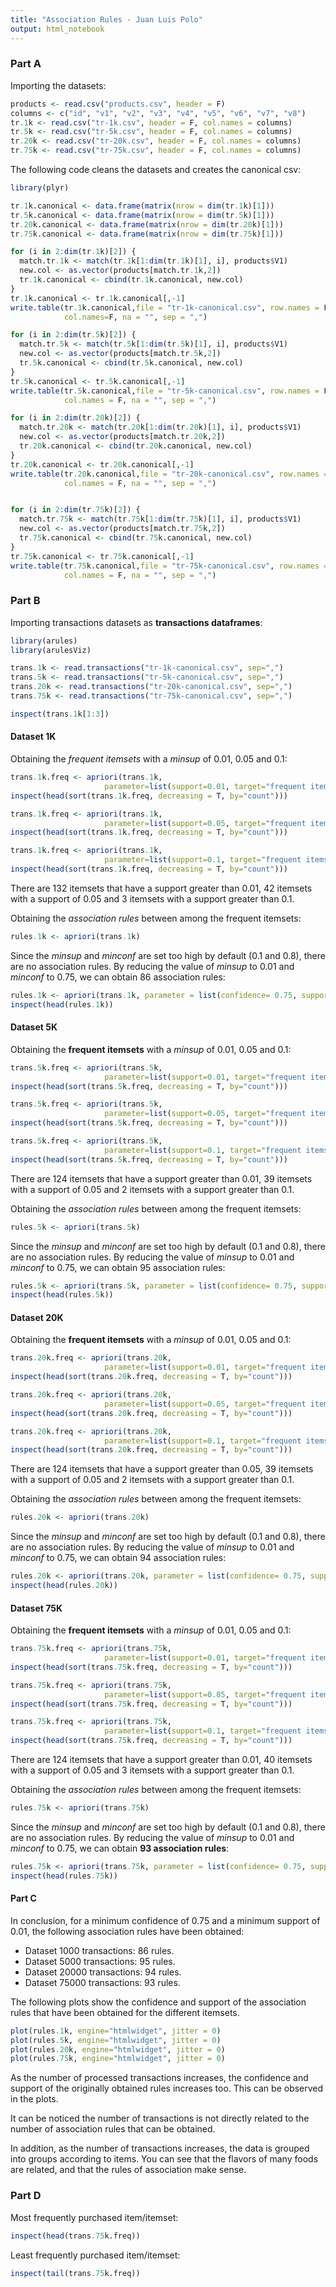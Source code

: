 ```yaml
---
title: "Association Rules - Juan Luis Polo"
output: html_notebook
---
```


### Part A

Importing the datasets:
```r
products <- read.csv("products.csv", header = F)
columns <- c("id", "v1", "v2", "v3", "v4", "v5", "v6", "v7", "v8")
tr.1k <- read.csv("tr-1k.csv", header = F, col.names = columns)
tr.5k <- read.csv("tr-5k.csv", header = F, col.names = columns)
tr.20k <- read.csv("tr-20k.csv", header = F, col.names = columns)
tr.75k <- read.csv("tr-75k.csv", header = F, col.names = columns)
```

The following code cleans the datasets and creates the canonical csv:
```r
library(plyr)

tr.1k.canonical <- data.frame(matrix(nrow = dim(tr.1k)[1]))
tr.5k.canonical <- data.frame(matrix(nrow = dim(tr.5k)[1]))
tr.20k.canonical <- data.frame(matrix(nrow = dim(tr.20k)[1]))
tr.75k.canonical <- data.frame(matrix(nrow = dim(tr.75k)[1]))

for (i in 2:dim(tr.1k)[2]) { 
  match.tr.1k <- match(tr.1k[1:dim(tr.1k)[1], i], products$V1)
  new.col <- as.vector(products[match.tr.1k,2])
  tr.1k.canonical <- cbind(tr.1k.canonical, new.col)
}
tr.1k.canonical <- tr.1k.canonical[,-1]
write.table(tr.1k.canonical,file = "tr-1k-canonical.csv", row.names = F, 
            col.names=F, na = "", sep = ",")

for (i in 2:dim(tr.5k)[2]) { 
  match.tr.5k <- match(tr.5k[1:dim(tr.5k)[1], i], products$V1)
  new.col <- as.vector(products[match.tr.5k,2])
  tr.5k.canonical <- cbind(tr.5k.canonical, new.col)
}
tr.5k.canonical <- tr.5k.canonical[,-1]
write.table(tr.5k.canonical,file = "tr-5k-canonical.csv", row.names = F,
            col.names = F, na = "", sep = ",")

for (i in 2:dim(tr.20k)[2]) { 
  match.tr.20k <- match(tr.20k[1:dim(tr.20k)[1], i], products$V1)
  new.col <- as.vector(products[match.tr.20k,2])
  tr.20k.canonical <- cbind(tr.20k.canonical, new.col)
}
tr.20k.canonical <- tr.20k.canonical[,-1]
write.table(tr.20k.canonical,file = "tr-20k-canonical.csv", row.names = F,
            col.names = F, na = "", sep = ",")


for (i in 2:dim(tr.75k)[2]) { 
  match.tr.75k <- match(tr.75k[1:dim(tr.75k)[1], i], products$V1)
  new.col <- as.vector(products[match.tr.75k,2])
  tr.75k.canonical <- cbind(tr.75k.canonical, new.col)
}
tr.75k.canonical <- tr.75k.canonical[,-1]
write.table(tr.75k.canonical,file = "tr-75k-canonical.csv", row.names = F,
            col.names = F, na = "", sep = ",")
```

### Part B

Importing transactions datasets as **transactions dataframes**:
```r
library(arules)
library(arulesViz)

trans.1k <- read.transactions("tr-1k-canonical.csv", sep=",")
trans.5k <- read.transactions("tr-5k-canonical.csv", sep=",")
trans.20k <- read.transactions("tr-20k-canonical.csv", sep=",")
trans.75k <- read.transactions("tr-75k-canonical.csv", sep=",")
```


```r
inspect(trans.1k[1:3])
```


#### Dataset 1K
Obtaining the *frequent itemsets* with a *minsup* of 0.01, 0.05 and 0.1:
```r
trans.1k.freq <- apriori(trans.1k, 
                     parameter=list(support=0.01, target="frequent itemsets"))
inspect(head(sort(trans.1k.freq, decreasing = T, by="count")))

trans.1k.freq <- apriori(trans.1k, 
                     parameter=list(support=0.05, target="frequent itemsets"))
inspect(head(sort(trans.1k.freq, decreasing = T, by="count")))

trans.1k.freq <- apriori(trans.1k, 
                     parameter=list(support=0.1, target="frequent itemsets"))
inspect(head(sort(trans.1k.freq, decreasing = T, by="count")))
```
There are 132 itemsets that have a support greater than 0.01, 42 itemsets with a support of 0.05 and 3 itemsets with a support greater than 0.1. 

Obtaining the *association rules* between among the frequent itemsets:
```r
rules.1k <- apriori(trans.1k)
```

Since the *minsup* and *minconf* are set too high by default (0.1 and 0.8), there are no association rules. By reducing the value of *minsup* to 0.01 and *minconf* to 0.75, we can obtain 86 association rules:
```r
rules.1k <- apriori(trans.1k, parameter = list(confidence= 0.75, support=0.01))
inspect(head(rules.1k))
```


#### Dataset 5K

Obtaining the **frequent itemsets** with a *minsup* of 0.01, 0.05 and 0.1:
```r
trans.5k.freq <- apriori(trans.5k, 
                     parameter=list(support=0.01, target="frequent itemsets"))
inspect(head(sort(trans.5k.freq, decreasing = T, by="count")))

trans.5k.freq <- apriori(trans.5k, 
                     parameter=list(support=0.05, target="frequent itemsets"))
inspect(head(sort(trans.5k.freq, decreasing = T, by="count")))

trans.5k.freq <- apriori(trans.5k, 
                     parameter=list(support=0.1, target="frequent itemsets"))
inspect(head(sort(trans.5k.freq, decreasing = T, by="count")))
```
There are 124 itemsets that have a support greater than 0.01, 39 itemsets with a support of 0.05 and 2 itemsets with a support greater than 0.1. 

Obtaining the *association rules* between among the frequent itemsets:
```r
rules.5k <- apriori(trans.5k)
```

Since the *minsup* and *minconf* are set too high by default (0.1 and 0.8), there are no association rules. By reducing the value of *minsup* to 0.01 and *minconf* to 0.75, we can obtain 95 association rules:
```r
rules.5k <- apriori(trans.5k, parameter = list(confidence= 0.75, support=0.01))
inspect(head(rules.5k))
```


#### Dataset 20K

Obtaining the **frequent itemsets** with a *minsup* of 0.01, 0.05 and 0.1:
```r
trans.20k.freq <- apriori(trans.20k, 
                     parameter=list(support=0.01, target="frequent itemsets"))
inspect(head(sort(trans.20k.freq, decreasing = T, by="count")))

trans.20k.freq <- apriori(trans.20k, 
                     parameter=list(support=0.05, target="frequent itemsets"))
inspect(head(sort(trans.20k.freq, decreasing = T, by="count")))

trans.20k.freq <- apriori(trans.20k, 
                     parameter=list(support=0.1, target="frequent itemsets"))
inspect(head(sort(trans.20k.freq, decreasing = T, by="count")))
```

There are 124 itemsets that have a support greater than 0.05, 39 itemsets with a support of 0.05 and 2 itemsets with a support greater than 0.1. 

Obtaining the *association rules* between among the frequent itemsets:
```r
rules.20k <- apriori(trans.20k)
```

Since the *minsup* and *minconf* are set too high by default (0.1 and 0.8), there are no association rules. By reducing the value of *minsup* to 0.01 and *minconf* to 0.75, we can obtain 94 association rules:
```r
rules.20k <- apriori(trans.20k, parameter = list(confidence= 0.75, support=0.01))
inspect(head(rules.20k))
```


#### Dataset 75K

Obtaining the **frequent itemsets** with a *minsup* of 0.01, 0.05 and 0.1:
```r
trans.75k.freq <- apriori(trans.75k, 
                     parameter=list(support=0.01, target="frequent itemsets"))
inspect(head(sort(trans.75k.freq, decreasing = T, by="count")))

trans.75k.freq <- apriori(trans.75k, 
                     parameter=list(support=0.05, target="frequent itemsets"))
inspect(head(sort(trans.75k.freq, decreasing = T, by="count")))

trans.75k.freq <- apriori(trans.75k, 
                     parameter=list(support=0.1, target="frequent itemsets"))
inspect(head(sort(trans.75k.freq, decreasing = T, by="count")))
```

There are 124 itemsets that have a support greater than 0.01, 40 itemsets with a support of 0.05 and 3 itemsets with a support greater than 0.1. 

Obtaining the *association rules* between among the frequent itemsets:
```r
rules.75k <- apriori(trans.75k)
```

Since the *minsup* and *minconf* are set too high by default (0.1 and 0.8), there are no association rules. By reducing the value of *minsup* to 0.01 and *minconf* to 0.75, we can obtain **93 association rules**:
```r
rules.75k <- apriori(trans.75k, parameter = list(confidence= 0.75, support=0.01))
inspect(head(rules.75k))
```


#### Part C

In conclusion, for a minimum confidence of 0.75 and a minimum support of 0.01, the following association rules have been obtained:

+ Dataset 1000 transactions: 86 rules.
+ Dataset 5000 transactions: 95 rules.
+ Dataset 20000 transactions: 94 rules.
+ Dataset 75000 transactions: 93 rules.

The following plots show the confidence and support of the association rules that have been obtained for the different itemsets.
```r
plot(rules.1k, engine="htmlwidget", jitter = 0)
plot(rules.5k, engine="htmlwidget", jitter = 0)
plot(rules.20k, engine="htmlwidget", jitter = 0)
plot(rules.75k, engine="htmlwidget", jitter = 0)
```

As the number of processed transactions increases, the confidence and support of the originally obtained rules increases too. This can be observed in the plots.

It can be noticed the number of transactions is not directly related to the number of association rules that can be obtained.

In addition, as the number of transactions increases, the data is grouped into groups according to items. You can see that the flavors of many foods are related, and that the rules of association make sense.


### Part D

Most frequently purchased item/itemset:
```r
inspect(head(trans.75k.freq))
```

Least frequently purchased item/itemset:
```r
inspect(tail(trans.75k.freq))
```
